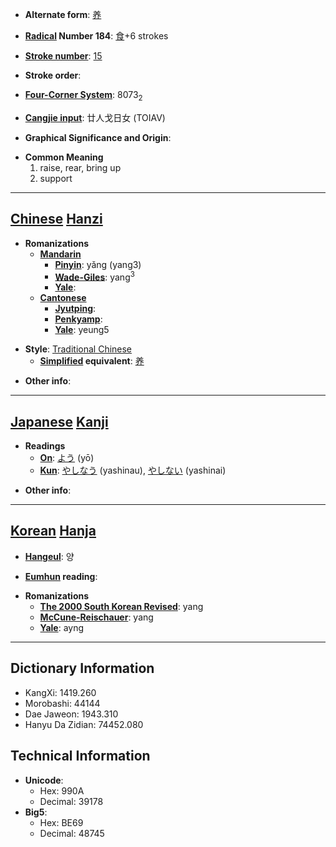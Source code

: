* '''Alternate form''': [[养]]

* '''[[Wiktionary:Chinese radical index| Radical]] Number 184''': [[Wiktionary:Chinese radical index 食|食]]+6 strokes

* '''[[Wiktionary:Chinese total strokes index|Stroke number]]''': [[Wiktionary:Chinese total strokes index 15|15]]

* '''Stroke order''': 

* '''[[Wiktionary:Chinese four corner index|Four-Corner System]]''': 8073<sub>2</sub>

* '''[[Wiktionary:Chinese Cangjie index|Cangjie input]]''': 廿人戈日女 (TOIAV)

* '''Graphical Significance and Origin''': 

* '''Common Meaning'''
*#raise, rear, bring up
*# support


----

== [[Chinese]] [[Hanzi]] ==

* '''Romanizations'''
** '''[[Mandarin]]'''
*** '''[[Pinyin]]''': yǎng (yang3)
*** '''[[Wade-Giles]]''': yang<sup>3</sup>
*** '''[[Yale]]''': 
** '''[[Cantonese]]'''
*** '''[[Jyutping]]''':
*** '''[[Penkyamp]]''': 
*** '''[[Yale]]''': yeung5

* '''Style''': [[Traditional Chinese]] 
** '''[[Simplified Chinese|Simplified]] equivalent''': [[养]]

* '''Other info''': 

----

== [[Japanese]] [[Kanji]] ==

* '''Readings'''
** '''[[On]]''': [[よう]] (yō)
** '''[[Kun]]''': [[やしなう]] (yashinau), [[やしない]] (yashinai)

* '''Other info''':  

----

== [[Korean]] [[Hanja]] ==

* '''[[Hangeul]]''': 양

* '''[[Eumhun]] reading''': 

* '''Romanizations'''
** '''[[The 2000 South Korean Revised Romanization|The 2000 South Korean Revised]]''': yang
** '''[[McCune-Reischauer]]''': yang
** '''[[Yale]]''': ayng

----

== Dictionary Information ==

* KangXi: 1419.260
* Morobashi: 44144
* Dae Jaweon: 1943.310
* Hanyu Da Zidian: 74452.080

== Technical Information ==

* '''Unicode''':
** Hex: 990A
** Decimal: 39178
* '''Big5''':
** Hex: BE69
** Decimal: 48745